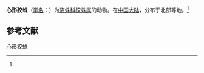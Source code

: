 {{Speciesbox
| name = 心形狡蛛
| status = 
| status_system = 
| image = 
| genus = Dolomedes
| species = cordivulva
| authority = (Strand, 1907)<ref name='id13953'>{{cite web| url =http://www.bioinfo.cn/db05/BjdwSpecies.php?action=view&id=13953| title =心形狡蛛| work =《中国动物物种编目数据库》| publisher =中国科学院微生物研究所| author =中国科学院动物研究所| accessdate =2009-04-28| deadurl =yes| archiveurl =https://web.archive.org/web/20160305054903/http://www.bioinfo.cn/db05/BjdwSpecies.php?action=view&id=13953| archivedate =2016-03-05}}</ref>
}}

'''心形狡蛛'''（[[学名|学名]]：{{lang|la|''Dolomedes cordivulva''}}）为[[盗蛛科|盗蛛科]][[狡蛛属|狡蛛属]]的动物。在[[中国大陆|中国大陆]]，分布于北部等地。<ref name='id13953'/>

== 参考文献 ==
{{reflist}}

{{Wikispecies|Dolomedes cordivulva}}

[[Category:狡蛛属|心形狡蛛]]


{{蜘蛛小作品}}